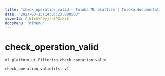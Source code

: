 ```yaml
---
title: "check_operation_valid — Toloka ML platform | Toloka documentation"
date: "2023-03-15T14:35:23.808503"
coverId: F_bIcOYF9yjrxkPZrXc3
docsMenu: "mlMenu"
---
```


# check_operation_valid

`ml_platform.ui.Filtering.check_operation_valid`

```python
check_operation_valid(cls, v)
```